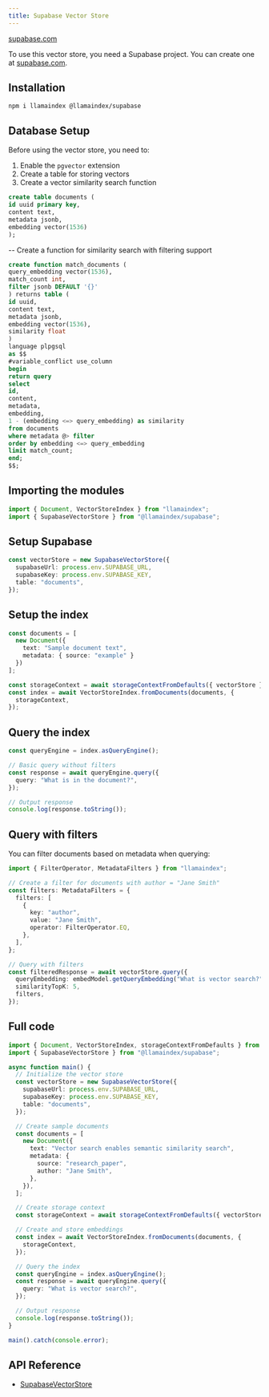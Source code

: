 ```yaml
---
title: Supabase Vector Store
---
```


[supabase.com](https://supabase.com/)

To use this vector store, you need a Supabase project. You can create one at [supabase.com](https://supabase.com/).

## Installation

```package-install
npm i llamaindex @llamaindex/supabase
```

## Database Setup

Before using the vector store, you need to:
1. Enable the `pgvector` extension
2. Create a table for storing vectors
3. Create a vector similarity search function

```sql
create table documents (
id uuid primary key,
content text,
metadata jsonb,
embedding vector(1536)
);
```

-- Create a function for similarity search with filtering support
```sql
create function match_documents (
query_embedding vector(1536),
match_count int,
filter jsonb DEFAULT '{}'
) returns table (
id uuid,
content text,
metadata jsonb,
embedding vector(1536),
similarity float
)
language plpgsql
as $$
#variable_conflict use_column
begin
return query
select
id,
content,
metadata,
embedding,
1 - (embedding <=> query_embedding) as similarity
from documents
where metadata @> filter
order by embedding <=> query_embedding
limit match_count;
end;
$$;
```

## Importing the modules

```ts
import { Document, VectorStoreIndex } from "llamaindex";
import { SupabaseVectorStore } from "@llamaindex/supabase";
```

## Setup Supabase

```ts
const vectorStore = new SupabaseVectorStore({
  supabaseUrl: process.env.SUPABASE_URL,
  supabaseKey: process.env.SUPABASE_KEY,
  table: "documents",
});
```

## Setup the index

```ts
const documents = [
  new Document({ 
    text: "Sample document text",
    metadata: { source: "example" }
  })
];

const storageContext = await storageContextFromDefaults({ vectorStore });
const index = await VectorStoreIndex.fromDocuments(documents, {
  storageContext,
});
```

## Query the index

```ts
const queryEngine = index.asQueryEngine();

// Basic query without filters
const response = await queryEngine.query({
  query: "What is in the document?",
});

// Output response
console.log(response.toString());
```

## Query with filters

You can filter documents based on metadata when querying:

```ts
import { FilterOperator, MetadataFilters } from "llamaindex";

// Create a filter for documents with author = "Jane Smith"
const filters: MetadataFilters = {
  filters: [
    {
      key: "author",
      value: "Jane Smith",
      operator: FilterOperator.EQ,
    },
  ],
};

// Query with filters
const filteredResponse = await vectorStore.query({
  queryEmbedding: embedModel.getQueryEmbedding("What is vector search?"),
  similarityTopK: 5,
  filters,
});
```

## Full code

```ts
import { Document, VectorStoreIndex, storageContextFromDefaults } from "llamaindex";
import { SupabaseVectorStore } from "@llamaindex/supabase";

async function main() {
  // Initialize the vector store
  const vectorStore = new SupabaseVectorStore({
    supabaseUrl: process.env.SUPABASE_URL,
    supabaseKey: process.env.SUPABASE_KEY,
    table: "documents",
  });

  // Create sample documents
  const documents = [
    new Document({
      text: "Vector search enables semantic similarity search",
      metadata: {
        source: "research_paper",
        author: "Jane Smith",
      },
    }),
  ];

  // Create storage context
  const storageContext = await storageContextFromDefaults({ vectorStore });

  // Create and store embeddings
  const index = await VectorStoreIndex.fromDocuments(documents, {
    storageContext,
  });

  // Query the index
  const queryEngine = index.asQueryEngine();
  const response = await queryEngine.query({
    query: "What is vector search?",
  });

  // Output response
  console.log(response.toString());
}

main().catch(console.error);
```

## API Reference

- [SupabaseVectorStore](/typescript/framework-api-reference/classes/supabasevectorstore/)
